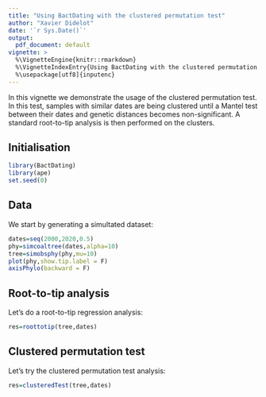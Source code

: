 ```yaml
---
title: "Using BactDating with the clustered permutation test"
author: "Xavier Didelot"
date: '`r Sys.Date()`'
output:
  pdf_document: default
vignette: >
  %\VignetteEngine{knitr::rmarkdown}
  %\VignetteIndexEntry{Using BactDating with the clustered permutation test}
  %\usepackage[utf8]{inputenc}
---
```


In this vignette we demonstrate the usage of the clustered permutation test. In this test, samples with similar dates are being clustered until a Mantel test between their dates and genetic distances becomes non-significant. A standard root-to-tip analysis is then performed on the clusters. 

## Initialisation

```r
library(BactDating)
library(ape)
set.seed(0)
```

## Data

We start by generating a simultated dataset:

```r
dates=seq(2000,2020,0.5)
phy=simcoaltree(dates,alpha=10)
tree=simobsphy(phy,mu=10)
plot(phy,show.tip.label = F)
axisPhylo(backward = F)
```

## Root-to-tip analysis

Let's do a root-to-tip regression analysis:

```r
res=roottotip(tree,dates)
```

## Clustered permutation test

Let's try the clustered permutation test analysis:
```r
res=clusteredTest(tree,dates)
```

